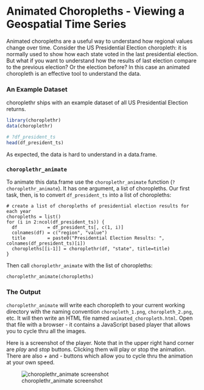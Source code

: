 <!--
%\VignetteEngine{knitr}
%\VignetteIndexEntry{5) Creating Animated Choropleths}
-->

Animated Choropleths - Viewing a Geospatial Time Series
========================================================

Animated choropleths are a useful way to understand how regional values change over time.  Consider the US Presidential Election choropleth: it is normally used to show how each state voted in the last presidential election.  But what if you want to understand how the results of last election compare to the previous election? Or the election before?  In this case an animated choropleth is an effective tool to understand the data.

### An Example Dataset
choroplethr ships with an example dataset of all US Presidential Election returns.

```r
library(choroplethr)
data(choroplethr)

# ?df_president_ts
head(df_president_ts)
```


As expected, the data is hard to understand in a data.frame.  

### `choroplethr_animate`

To animate this data.frame use the `choroplethr_animate` function (`?choroplethr_animate`).  It has one argument, a list of choropleths.  Our first task, then, is to convert `df_president_ts` into a list of choropleths:

```
# create a list of choropleths of presidential election results for each year
choropleths = list()
for (i in 2:ncol(df_president_ts)) {
  df           = df_president_ts[, c(1, i)]
  colnames(df) = c("region", "value")
  title        = paste0("Presidential Election Results: ", colnames(df_president_ts)[i])
  choropleths[[i-1]] = choroplethr(df, "state", title=title)
}
```

Then call `choroplethr_animate` with the list of choropleths:

```
choroplethr_animate(choropleths)
```


### The Output

`choroplethr_animate` will write each choropleth to your current working directory with the naming convention `choropleth_1.png`, `choropleth_2.png`, etc.  It will then write an HTML file named `animated_choropleth.html`.  Open that file with a browser - it contains a JavaScript based player that allows you to cycle thru all the images. 

Here is a screenshot of the player.  Note that in the upper right hand corner are _play_ and _stop_ buttons.  Clicking them will play or stop the animation.  There are also _+_ and _-_ buttons which allow you to cycle thru the animation at your own speed.

![choroplethr_animate screenshot](https://raw.githubusercontent.com/trulia/choroplethr/10e5e8447c24ef4ca8494eaa35ece8585e091993/wiki-images/animation-screenshot.png)

